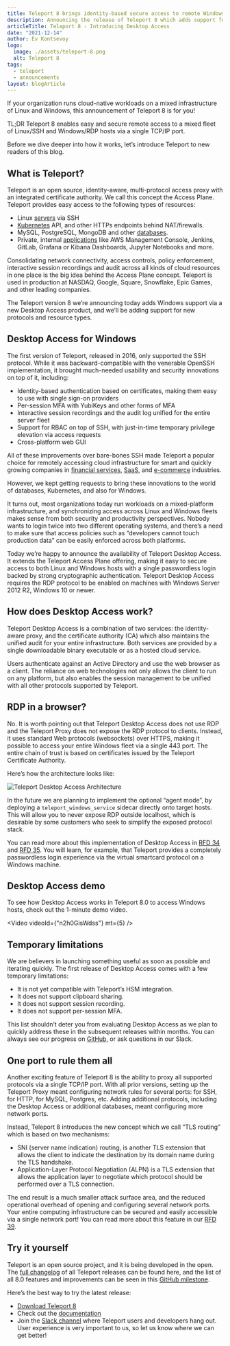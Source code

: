```yaml
---
title: Teleport 8 brings identity-based secure access to remote Windows RDP desktops via browser.
description: Announcing the release of Teleport 8 which adds support for Windows Desktop Access. This makes the Teleport Access Plane an obvious technology of choice for organizations that run workloads on a mixed infrastructure of Linux SSH and Windows RDP.
articleTitle: Teleport 8 - Introducing Desktop Access
date: "2021-12-14"
author: Ev Kontsevoy
logo:
  image: ./assets/teleport-8.png
  alt: Teleport 8
tags:
  - teleport
  - announcements
layout: blogArticle
---
```



If your organization runs cloud-native workloads on a mixed infrastructure of Linux and Windows, this announcement of Teleport 8 is for you!

TL;DR Teleport 8 enables easy and secure remote access to a mixed fleet of Linux/SSH and Windows/RDP hosts via a single TCP/IP port.

Before we dive deeper into how it works, let’s introduce Teleport to new readers of this blog.

## What is Teleport?

Teleport is an open source, identity-aware, multi-protocol access proxy with an integrated certificate authority. We call this concept the Access Plane. Teleport provides easy access to the following types of resources:

- Linux [servers](/ssh-server-access/) via SSH
- [Kubernetes](/kubernetes-access/) API, and other HTTPs endpoints behind NAT/firewalls.
- MySQL, PostgreSQL, MongoDB and other [databases](/database-access/).
- Private, internal [applications](/application-access/) like AWS Management Console, Jenkins, GitLab, Grafana or Kibana Dashboards, Jupyter Notebooks and more.

Consolidating network connectivity, access controls, policy enforcement, interactive session recordings and audit across all kinds of cloud resources in one place is the big idea behind the Access Plane concept. Teleport is used in production at NASDAQ, Google, Square, Snowflake, Epic Games, and other leading companies.

The Teleport version 8 we’re announcing today adds Windows support via a new Desktop Access product, and we’ll be adding support for new protocols and resource types.

## Desktop Access for Windows

The first version of Teleport, released in 2016, only supported the SSH protocol. While it was backward-compatible with the venerable OpenSSH implementation, it brought much-needed usability and security innovations on top of it, including:

- Identity-based authentication based on certificates, making them easy to use with single sign-on providers
- Per-session MFA with YubiKeys and other forms of MFA
- Interactive session recordings and the audit log unified for the entire server fleet
- Support for RBAC on top of SSH, with just-in-time temporary privilege elevation via access requests
- Cross-platform web GUI

All of these improvements over bare-bones SSH made Teleport a popular choice for remotely accessing cloud infrastructure for smart and quickly growing companies in [financial services](/use-cases/finance/), [SaaS](/use-cases/saas/), and [e-commerce](/use-cases/ecommerce-entertainment/) industries.

However, we kept getting requests to bring these innovations to the world of databases, Kubernetes, and also for Windows.

It turns out, most organizations today run workloads on a mixed-platform infrastructure, and synchronizing access across Linux and Windows fleets makes sense from both security and productivity perspectives. Nobody wants to login twice into two different operating systems, and there’s a need to make sure that access policies such as “developers cannot touch production data” can be easily enforced across both platforms.

Today we’re happy to announce the availability of Teleport Desktop Access. It extends the Teleport Access Plane offering, making it easy to secure access to both Linux and Windows hosts with a single passwordless login backed by strong cryptographic authentication. Teleport Desktop Access requires the RDP protocol to be enabled on machines with Windows Server 2012 R2, Windows 10 or newer.

## How does Desktop Access work?

Teleport Desktop Access is a combination of two services: the identity-aware proxy, and the certificate authority (CA) which also maintains the unified audit for your entire infrastructure. Both services are provided by a single downloadable binary executable or as a hosted cloud service.

Users authenticate against an Active Directory and use the web browser as a client. The reliance on web technologies not only allows the client to run on any platform, but also enables the session management to be unified with all other protocols supported by Teleport.

## RDP in a browser?

No. It is worth pointing out that Teleport Desktop Access does not use RDP and the Teleport Proxy does not expose the RDP protocol to clients. Instead, it uses standard Web protocols (websockets) over HTTPS, making it possible to access your entire Windows fleet via a single 443 port. The entire chain of trust is based on certificates issued by the Teleport Certificate Authority.

Here’s how the architecture looks like:

![Teleport Desktop Access Architecture](./assets/desktop-access.png)

In the future we are planning to implement the optional “agent mode”, by deploying a `teleport_windows_service` sidecar directly onto target hosts. This will allow you to never expose RDP outside localhost, which is desirable by some customers who seek to simplify the exposed protocol stack.

You can read more about this implementation of Desktop Access in [RFD 34](https://github.com/gravitational/teleport/blob/master/rfd/0034-desktop-access-windows.md) and [RFD 35](https://github.com/gravitational/teleport/blob/master/rfd/0035-desktop-access-windows-authn.md). You will learn, for example, that Teleport provides a completely passwordless login experience via the virtual smartcard protocol on a Windows machine.

## Desktop Access demo

To see how Desktop Access works in Teleport 8.0 to access Windows hosts, check out the 1-minute demo video.

<Video videoId={"n2h0GisWdss"} mt={5} />

## Temporary limitations

We are believers in launching something useful as soon as possible and iterating quickly. The first release of Desktop Access comes with a few temporary limitations:

- It is not yet compatible with Teleport’s HSM integration.
- It does not support clipboard sharing.
- It does not support session recording.
- It does not support per-session MFA.

This list shouldn’t deter you from evaluating Desktop Access as we plan to quickly address these in the subsequent releases within months. You can always see our progress on [GitHub](https://github.com/gravitational/teleport/), or ask questions in our Slack.

## One port to rule them all

Another exciting feature of Teleport 8 is the ability to proxy all supported protocols via a single TCP/IP port. With all prior versions, setting up the Teleport Proxy meant configuring network rules for several ports: for SSH, for HTTP, for MySQL, Postgres, etc. Adding additional protocols, including the Desktop Access or additional databases, meant configuring more network ports.

Instead, Teleport 8 introduces the new concept which we call “TLS routing” which is based on two mechanisms:

- SNI (server name indication) routing, is another TLS extension that allows the client to indicate the destination by its domain name during the TLS handshake.
- Application-Layer Protocol Negotiation (ALPN) is a TLS extension that allows the application layer to negotiate which protocol should be performed over a TLS connection.

The end result is a much smaller attack surface area, and the reduced operational overhead of opening and configuring several network ports. Your entire computing infrastructure can be secured and easily accessible via a single network port! You can read more about this feature in our [RFD 39](https://github.com/gravitational/teleport/blob/master/rfd/0039-sni-alpn-teleport-proxy-routing.md).

<EmailSubscribeViolet />

## Try it yourself

Teleport is an open source project, and it is being developed in the open. The [full changelog](/docs/changelog/) of all Teleport releases can be found here, and the list of all 8.0 features and improvements can be seen in this [GitHub milestone](https://github.com/gravitational/teleport/milestone/59?closed=1).

Here’s the best way to try the latest release:

- [Download Teleport 8](/pricing/)
- Check out the [documentation](/docs/)
- Join the [Slack channel](/slack/) where Teleport users and developers hang out. User experience is very important to us, so let us know where we can get better!
